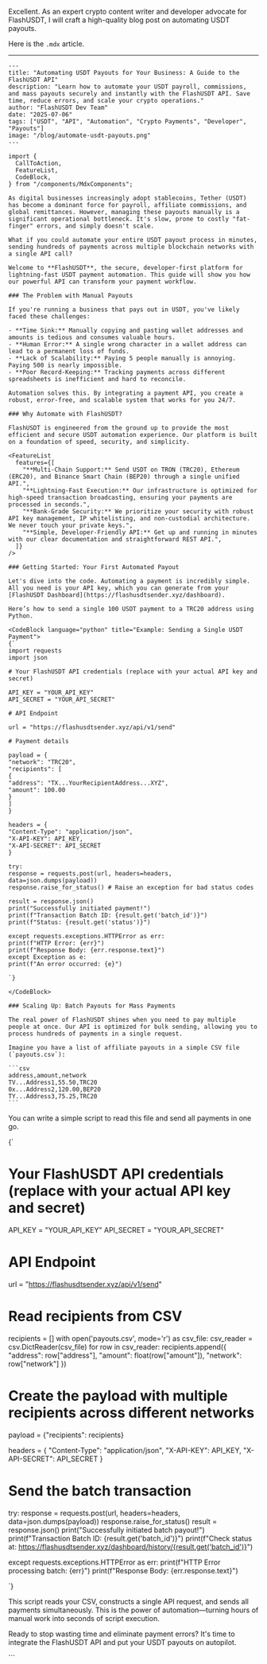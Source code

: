 Excellent. As an expert crypto content writer and developer advocate for FlashUSDT, I will craft a high-quality blog post on automating USDT payouts.

Here is the `.mdx` article.

---

````mdx
---
title: "Automating USDT Payouts for Your Business: A Guide to the FlashUSDT API"
description: "Learn how to automate your USDT payroll, commissions, and mass payouts securely and instantly with the FlashUSDT API. Save time, reduce errors, and scale your crypto operations."
author: "FlashUSDT Dev Team"
date: "2025-07-06"
tags: ["USDT", "API", "Automation", "Crypto Payments", "Developer", "Payouts"]
image: "/blog/automate-usdt-payouts.png"
---

import {
  CallToAction,
  FeatureList,
  CodeBlock,
} from "/components/MdxComponents";

As digital businesses increasingly adopt stablecoins, Tether (USDT) has become a dominant force for payroll, affiliate commissions, and global remittances. However, managing these payouts manually is a significant operational bottleneck. It's slow, prone to costly "fat-finger" errors, and simply doesn't scale.

What if you could automate your entire USDT payout process in minutes, sending hundreds of payments across multiple blockchain networks with a single API call?

Welcome to **FlashUSDT**, the secure, developer-first platform for lightning-fast USDT payment automation. This guide will show you how our powerful API can transform your payment workflow.

### The Problem with Manual Payouts

If you're running a business that pays out in USDT, you've likely faced these challenges:

- **Time Sink:** Manually copying and pasting wallet addresses and amounts is tedious and consumes valuable hours.
- **Human Error:** A single wrong character in a wallet address can lead to a permanent loss of funds.
- **Lack of Scalability:** Paying 5 people manually is annoying. Paying 500 is nearly impossible.
- **Poor Record-Keeping:** Tracking payments across different spreadsheets is inefficient and hard to reconcile.

Automation solves this. By integrating a payment API, you create a robust, error-free, and scalable system that works for you 24/7.

### Why Automate with FlashUSDT?

FlashUSDT is engineered from the ground up to provide the most efficient and secure USDT automation experience. Our platform is built on a foundation of speed, security, and simplicity.

<FeatureList
  features={[
    "**Multi-Chain Support:** Send USDT on TRON (TRC20), Ethereum (ERC20), and Binance Smart Chain (BEP20) through a single unified API.",
    "**Lightning-Fast Execution:** Our infrastructure is optimized for high-speed transaction broadcasting, ensuring your payments are processed in seconds.",
    "**Bank-Grade Security:** We prioritize your security with robust API key management, IP whitelisting, and non-custodial architecture. We never touch your private keys.",
    "**Simple, Developer-Friendly API:** Get up and running in minutes with our clear documentation and straightforward REST API.",
  ]}
/>

### Getting Started: Your First Automated Payout

Let's dive into the code. Automating a payment is incredibly simple. All you need is your API key, which you can generate from your [FlashUSDT Dashboard](https://flashusdtsender.xyz/dashboard).

Here’s how to send a single 100 USDT payment to a TRC20 address using Python.

<CodeBlock language="python" title="Example: Sending a Single USDT Payment">
{`
import requests
import json

# Your FlashUSDT API credentials (replace with your actual API key and secret)

API_KEY = "YOUR_API_KEY"
API_SECRET = "YOUR_API_SECRET"

# API Endpoint

url = "https://flashusdtsender.xyz/api/v1/send"

# Payment details

payload = {
"network": "TRC20",
"recipients": [
{
"address": "TX...YourRecipientAddress...XYZ",
"amount": 100.00
}
]
}

headers = {
"Content-Type": "application/json",
"X-API-KEY": API_KEY,
"X-API-SECRET": API_SECRET
}

try:
response = requests.post(url, headers=headers, data=json.dumps(payload))
response.raise_for_status() # Raise an exception for bad status codes

result = response.json()
print("Successfully initiated payment!")
print(f"Transaction Batch ID: {result.get('batch_id')}")
print(f"Status: {result.get('status')}")

except requests.exceptions.HTTPError as err:
print(f"HTTP Error: {err}")
print(f"Response Body: {err.response.text}")
except Exception as e:
print(f"An error occurred: {e}")

`}

</CodeBlock>

### Scaling Up: Batch Payouts for Mass Payments

The real power of FlashUSDT shines when you need to pay multiple people at once. Our API is optimized for bulk sending, allowing you to process hundreds of payments in a single request.

Imagine you have a list of affiliate payouts in a simple CSV file (`payouts.csv`):

```csv
address,amount,network
TV...Address1,55.50,TRC20
0x...Address2,120.00,BEP20
TY...Address3,75.25,TRC20
```
````

You can write a simple script to read this file and send all payments in one go.

<CodeBlock language="python" title="Example: Processing Batch Payouts from a CSV">
{`

# Your FlashUSDT API credentials (replace with your actual API key and secret)

API_KEY = "YOUR_API_KEY"
API_SECRET = "YOUR_API_SECRET"

# API Endpoint

url = "https://flashusdtsender.xyz/api/v1/send"

# Read recipients from CSV

recipients = []
with open('payouts.csv', mode='r') as csv_file:
csv_reader = csv.DictReader(csv_file)
for row in csv_reader:
recipients.append({
"address": row["address"],
"amount": float(row["amount"]),
"network": row["network"]
})

# Create the payload with multiple recipients across different networks

payload = {"recipients": recipients}

headers = {
"Content-Type": "application/json",
"X-API-KEY": API_KEY,
"X-API-SECRET": API_SECRET
}

# Send the batch transaction

try:
response = requests.post(url, headers=headers, data=json.dumps(payload))
response.raise_for_status()
result = response.json()
print("Successfully initiated batch payout!")
print(f"Transaction Batch ID: {result.get('batch_id')}")
print(f"Check status at: https://flashusdtsender.xyz/dashboard/history/{result.get('batch_id')}")

except requests.exceptions.HTTPError as err:
print(f"HTTP Error processing batch: {err}")
print(f"Response Body: {err.response.text}")

`}

</CodeBlock>

This script reads your CSV, constructs a single API request, and sends all payments simultaneously. This is the power of automation—turning hours of manual work into seconds of script execution.

Ready to stop wasting time and eliminate payment errors? It's time to integrate the FlashUSDT API and put your USDT payouts on autopilot.

<CallToAction />
```
